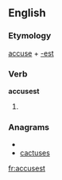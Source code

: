 ==English==

===Etymology===
[[accuse]] + [[-est]]

===Verb===
'''accusest'''

# {{archaic}} {{second-person singular of|[[accuse]]}}

===Anagrams===
* {{alphagram|accesstu}}
* [[cactuses#English|cactuses]]


[[fr:accusest]]